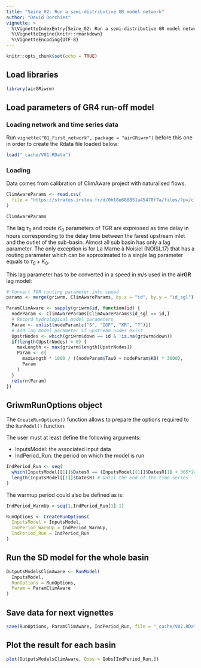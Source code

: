 ```yaml
---
title: "Seine_02: Run a semi-distributive GR model network"
author: "David Dorchies"
vignette: >
  %\VignetteIndexEntry{Seine_02: Run a semi-distributive GR model network}
  %\VignetteEngine{knitr::rmarkdown}
  %\VignetteEncoding{UTF-8}
---
```


```r
knitr::opts_chunk$set(echo = TRUE)
```

## Load libraries

```r
library(airGRiwrm)
```


## Load parameters of GR4 run-off model

### Loading network and time series data

Run `vignette("01_First_network", package = "airGRiwrm")` before this one in order to create the Rdata file loaded below:

```r
load("_cache/V01.RData")
```

### Loading

Data comes from calibration of ClimAware project with naturalised flows.

```r
ClimAwareParams <- read.csv(
  file = "https://stratus.irstea.fr/d/0b18e688851a45478f7a/files/?p=/climaware_hydro/Ident_NAT_P0P0.txt&dl=1"
)

ClimAwareParams
```

The lag $\tau_0$ and route $K_0$ parameters of TGR are expressed as time delay in hours corresponding to the delay time between the farest upstream inlet and the outlet of the sub-basin.
Almost all sub basin has only a lag parameter. The only exception is for La Marne à Noisiel (NOISI_17) that has a routing parameter which can be approximated to a single lag parameter equals to $\tau_0 + K_0$.

This lag parameter has to be converted in a speed in m/s used in the **airGR** lag model:

```r
# Convert TGR routing parameter into speed
params <- merge(griwrm, ClimAwareParams, by.x = "id", by.y = "id_sgl")

ParamClimAware <- sapply(griwrm$id, function(id) {
  nodeParam <- ClimAwareParams[ClimAwareParams$id_sgl == id,]
  # Record hydrological model parameters
  Param <- unlist(nodeParam[c("S", "IGF", "KR", "T")])
  # Add lag model parameter if upstream nodes exist
  UpstrNodes <- which(griwrm$down == id & !is.na(griwrm$down))
  if(length(UpstrNodes) > 0) {
    maxLength <- max(griwrm$length[UpstrNodes])
    Param <- c(
      maxLength * 1000 / ((nodeParam$Tau0 + nodeParam$K0) * 3600),
      Param
    )
  }
  return(Param)
})

```

## GriwmRunOptions object

The `CreateRunOptions()` function allows to prepare the options required to the `RunModel()` function.

The user must at least define the following arguments:

* InputsModel: the associated input data
* IndPeriod_Run: the period on which the model is run


```r
IndPeriod_Run <- seq(
  which(InputsModel[[1]]$DatesR == (InputsModel[[1]]$DatesR[1] + 365*24*60*60)), # Set aside warm-up period
  length(InputsModel[[1]]$DatesR) # Until the end of the time series
)
```

The warmup period could also be defined as is:

```r
IndPeriod_WarmUp = seq(1,IndPeriod_Run[1]-1)
```



```r
RunOptions <- CreateRunOptions(
  InputsModel = InputsModel,
  IndPeriod_WarmUp = IndPeriod_WarmUp,
  IndPeriod_Run = IndPeriod_Run
)
```



## Run the SD model for the whole basin

```r
OutputsModelsClimAware <- RunModel(
  InputsModel,
  RunOptions = RunOptions,
  Param = ParamClimAware
)
```

## Save data for next vignettes

```r
save(RunOptions, ParamClimAware, IndPeriod_Run, file = "_cache/V02.RData")
```

## Plot the result for each basin

```r
plot(OutputsModelsClimAware, Qobs = Qobs[IndPeriod_Run,])
```







